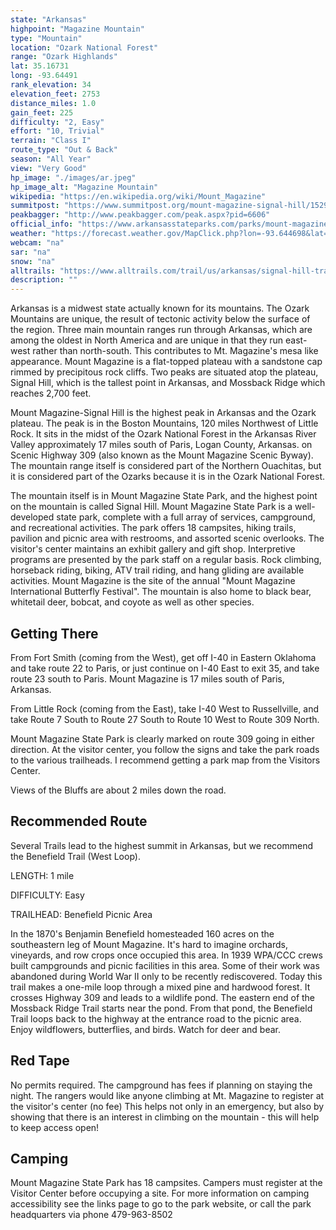 ```yaml
---
state: "Arkansas"
highpoint: "Magazine Mountain"
type: "Mountain"
location: "Ozark National Forest"
range: "Ozark Highlands"
lat: 35.16731
long: -93.64491
rank_elevation: 34
elevation_feet: 2753
distance_miles: 1.0
gain_feet: 225
difficulty: "2, Easy"
effort: "10, Trivial"
terrain: "Class I"
route_type: "Out & Back"
season: "All Year"
view: "Very Good"
hp_image: "./images/ar.jpeg"
hp_image_alt: "Magazine Mountain"
wikipedia: "https://en.wikipedia.org/wiki/Mount_Magazine"
summitpost: "https://www.summitpost.org/mount-magazine-signal-hill/152916"
peakbagger: "http://www.peakbagger.com/peak.aspx?pid=6606"
official_info: "https://www.arkansasstateparks.com/parks/mount-magazine-state-park"
weather: "https://forecast.weather.gov/MapClick.php?lon=-93.644698&lat=35.167074"
webcam: "na"
sar: "na"
snow: "na"
alltrails: "https://www.alltrails.com/trail/us/arkansas/signal-hill-trail"
description: ""
---
```


Arkansas is a midwest state actually known for its mountains. The Ozark Mountains are unique, the result of tectonic activity below the surface of the region. Three main mountain ranges run through Arkansas, which are among the oldest in North America and are unique in that they run east-west rather than north-south. This contributes to Mt. Magazine's mesa like appearance. Mount Magazine is a flat-topped plateau with a sandstone cap rimmed by precipitous rock cliffs. Two peaks are situated atop the plateau, Signal Hill, which is the tallest point in Arkansas, and Mossback Ridge which reaches 2,700 feet.

Mount Magazine-Signal Hill is the highest peak in Arkansas and the Ozark plateau. The peak is in the Boston Mountains, 120 miles Northwest of Little Rock. It sits in the midst of the Ozark National Forest in the Arkansas River Valley approximately 17 miles south of Paris, Logan County, Arkansas. on Scenic Highway 309 (also known as the Mount Magazine Scenic Byway).  The mountain range itself is considered part of the Northern Ouachitas, but it is considered part of the Ozarks because it is in the Ozark National Forest.

The mountain itself is in Mount Magazine State Park, and the highest point on the mountain is called Signal Hill. Mount Magazine State Park is a well-developed state park, complete with a full array of services, campground, and recreational activities. The park offers 18 campsites, hiking trails, pavilion and picnic area with restrooms, and assorted scenic overlooks. The visitor's center maintains an exhibit gallery and gift shop. Interpretive programs are presented by the park staff on a regular basis. Rock climbing, horseback riding, biking, ATV trail riding, and hang gliding are available activities. Mount Magazine is the site of the annual "Mount Magazine International Butterfly Festival". The mountain is also home to black bear, whitetail deer, bobcat, and coyote as well as other species.

## Getting There
From Fort Smith (coming from the West), get off I-40 in Eastern Oklahoma and take route 22 to Paris, or just continue on I-40 East to exit 35, and take route 23 south to Paris. Mount Magazine is 17 miles south of Paris, Arkansas.

From Little Rock (coming from the East), take I-40 West to Russellville, and take Route 7 South to Route 27 South to Route 10 West to Route 309 North.

Mount Magazine State Park is clearly marked on route 309 going in either direction. At the visitor center, you follow the signs and take the park roads to the various trailheads. I recommend getting a park map from the Visitors Center.

Views of the Bluffs are about 2 miles down the road.

## Recommended Route
Several Trails lead to the highest summit in Arkansas, but we recommend the Benefield Trail (West Loop).

LENGTH: 1 mile

DIFFICULTY: Easy

TRAILHEAD: Benefield Picnic Area

In the 1870's Benjamin Benefield homesteaded 160 acres on the southeastern leg of Mount Magazine. It's hard to imagine orchards, vineyards, and row crops once occupied this area. In 1939 WPA/CCC crews built campgrounds and picnic facilities in this area. Some of their work was abandoned during World War II only to be recently rediscovered. Today this trail makes a one-mile loop through a mixed pine and hardwood forest. It crosses Highway 309 and leads to a wildlife pond. The eastern end of the Mossback Ridge Trail starts near the pond. From that pond, the Benefield Trail loops back to the highway at the entrance road to the picnic area. Enjoy wildflowers, butterflies, and birds. Watch for deer and bear.

## Red Tape
No permits required. The campground has fees if planning on staying the night. The rangers would like anyone climbing at Mt. Magazine to register at the visitor's center (no fee) This helps not only in an emergency, but also by showing that there is an interest in climbing on the mountain - this will help to keep access open!

## Camping
Mount Magazine State Park has 18 campsites. Campers must register at the Visitor Center before occupying a site. For more information on camping accessibility see the links page to go to the park website, or call the park headquarters via phone 479-963-8502
